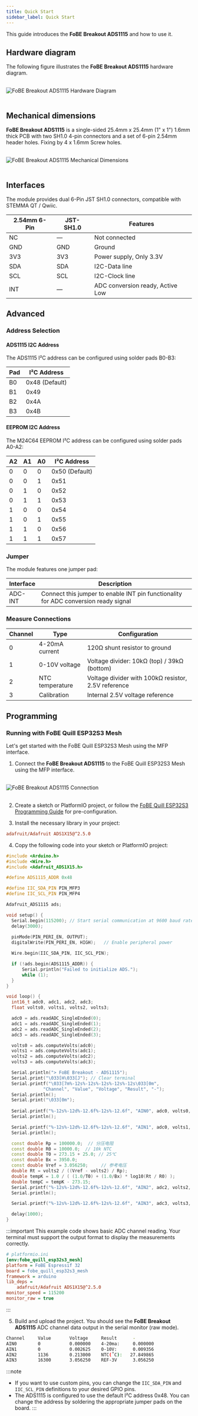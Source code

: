 ```yaml
---
title: Quick Start
sidebar_label: Quick Start
---
```


This guide introduces the **FoBE Breakout ADS1115** and how to use it.

## Hardware diagram

The following figure illustrates the **FoBE Breakout ADS1115** hardware diagram.

<br/>
<div style={{ textAlign: 'center' }}>
  <img src="/img/products/f2208-r1a.digram.png" alt="FoBE Breakout ADS1115 Hardware Diagram" style={{ width: '80%', height: 'auto' }} />
</div>
<br/>

## Mechanical dimensions

**FoBE Breakout ADS1115** is a single-sided 25.4mm x 25.4mm (1" x 1") 1.6mm thick PCB with two SH1.0 4-pin connectors and a set of 6-pin 2.54mm header holes. Fixing by 4 x 1.6mm Screw holes.

<br/>
<div style={{ textAlign: 'center' }}>
  <img src="/img/products/f2208-r1a.dimensions.png" alt="FoBE Breakout ADS1115 Mechanical Dimensions" style={{ width: '80%', height: 'auto' }} />
</div>
<br/>

## Interfaces

The module provides dual 6-Pin JST SH1.0 connectors, compatible with STEMMA QT / Qwiic.

|2.54mm 6-Pin |JST-SH1.0 |Features |
|-----------------------|--------|---------|
|NC |— |Not connected |
|GND |GND |Ground |
|3V3 |3V3 |Power supply, Only 3.3V |
|SDA |SDA |I2C-Data line |
|SCL |SCL |I2C-Clock line |
|INT |— |ADC conversion ready, Active Low |

## Advanced

### Address Selection

#### ADS1115 I2C Address
The ADS1115 I²C address can be configured using solder pads B0-B3:

|Pad |I²C Address |
|----|------------|
|B0 |0x48 (Default) |
|B1 |0x49 |
|B2 |0x4A |
|B3 |0x4B |

#### EEPROM I2C Address
The M24C64 EEPROM I²C address can be configured using solder pads A0-A2:

|A2 |A1 |A0 |I²C Address |
|---|---|---|------------|
|0 |0 |0 |0x50 (Default) |
|0 |0 |1 |0x51 |
|0 |1 |0 |0x52 |
|0 |1 |1 |0x53 |
|1 |0 |0 |0x54 |
|1 |0 |1 |0x55 |
|1 |1 |0 |0x56 |
|1 |1 |1 |0x57 |

### Jumper

The module features one jumper pad:

|Interface |Description |
|-------------------------------|---------|
|ADC-INT |Connect this jumper to enable INT pin functionality for ADC conversion ready signal |

### Measure Connections

|Channel |Type |Configuration |
|--------|-----|-------------|
|0 |4-20mA current |120Ω shunt resistor to ground |
|1 |0-10V voltage |Voltage divider: 10kΩ (top) / 39kΩ (bottom) |
|2 |NTC temperature |Voltage divider with 100kΩ resistor, 2.5V reference |
|3 |Calibration |Internal 2.5V voltage reference |

## Programming

### Running with FoBE Quill ESP32S3 Mesh

Let's get started with the FoBE Quill ESP32S3 Mesh using the MFP interface.

1. Connect the **FoBE Breakout ADS1115** to the FoBE Quill ESP32S3 Mesh using the MFP interface.
<br/>
<div style={{ textAlign: 'center' }}>
  <img src="/img/products/breakout-debugger-connection1.png" alt="FoBE Breakout ADS1115 Connection" style={{ width: '100%', height: 'auto' }} />
</div>
<br/>

2. Create a sketch or PlatformIO project, or follow the [FoBE Quill ESP32S3 Programming Guide](/product/f1102/programming) for pre-configuration.

3. Install the necessary library in your project:
```ini
adafruit/Adafruit ADS1X15@^2.5.0
```

4. Copy the following code into your sketch or PlatformIO project:


```C++
#include <Arduino.h>
#include <Wire.h>
#include <Adafruit_ADS1X15.h>

#define ADS1115_ADDR 0x48

#define IIC_SDA_PIN PIN_MFP3
#define IIC_SCL_PIN PIN_MFP4

Adafruit_ADS1115 ads;

void setup() {
  Serial.begin(115200); // Start serial communication at 9600 baud rate
  delay(3000);
  
  pinMode(PIN_PERI_EN, OUTPUT);
  digitalWrite(PIN_PERI_EN, HIGH);   // Enable peripheral power

  Wire.begin(IIC_SDA_PIN, IIC_SCL_PIN);  

  if (!ads.begin(ADS1115_ADDR)) {
      Serial.println("Failed to initialize ADS.");
      while (1);
  }
}

void loop() {
  int16_t adc0, adc1, adc2, adc3;
  float volts0, volts1, volts2, volts3;

  adc0 = ads.readADC_SingleEnded(0);
  adc1 = ads.readADC_SingleEnded(1);
  adc2 = ads.readADC_SingleEnded(2);
  adc3 = ads.readADC_SingleEnded(3);

  volts0 = ads.computeVolts(adc0);
  volts1 = ads.computeVolts(adc1);
  volts2 = ads.computeVolts(adc2);
  volts3 = ads.computeVolts(adc3);

  Serial.println("> FoBE Breakout - ADS1115");
  Serial.print("\033[H\033[J"); // Clear terminal
  Serial.printf("\033[7m%-12s%-12s%-12s%-12s%-12s\033[0m",
              "Channel", "Value", "Voltage", "Result", "-");
  Serial.println();
  Serial.print("\033[0m");
  
  Serial.printf("%-12s%-12d%-12.6f%-12s%-12.6f", "AIN0", adc0, volts0, "4-20ma:", volts0/120*1000);
  Serial.println();

  Serial.printf("%-12s%-12d%-12.6f%-12s%-12.6f", "AIN1", adc0, volts1, "0-10V:", volts1 * (100000.0f + 39000.0f) / 39000.0f);
  Serial.println();

  const double Rp = 100000.0;  // 分压电阻
  const double R0 = 10000.0;  // 10k NTC 
  const double T0 = 273.15 + 25.0; // 25℃
  const double Bx = 3950.0;
  const double Vref = 3.056250;     // 参考电压
  double Rt = volts2 / ((Vref - volts2) / Rp); 
  double tempK = 1.0 / ( (1.0/T0) + (1.0/Bx) * log10(Rt / R0) );
  double tempC = tempK - 273.15;
  Serial.printf("%-12s%-12d%-12.6f%-12s%-12.6f", "AIN2", adc2, volts2, "NTC(˚C):", tempC);
  Serial.println();

  Serial.printf("%-12s%-12d%-12.6f%-12s%-12.6f", "AIN3", adc3, volts3, "REF-3V", volts3);

  delay(1000);
}
```

:::important
This example code shows basic ADC channel reading. Your terminal must support the output format to display the measurements correctly.

```ini
# platformio.ini
[env:fobe_quill_esp32s3_mesh]
platform = FoBE Espressif 32
board = fobe_quill_esp32s3_mesh
framework = arduino
lib_deps =
	adafruit/Adafruit ADS1X15@^2.5.0
monitor_speed = 115200
monitor_raw = true
```
:::

5. Build and upload the project. You should see the **FoBE Breakout ADS1115** ADC channel data output in the serial monitor (raw mode).

```bash
Channel     Value       Voltage     Result      -           
AIN0        0           0.000000    4-20ma:     0.000000    
AIN1        0           0.002625    0-10V:      0.009356    
AIN2        1136        0.213000    NTC(˚C):   27.849865   
AIN3        16300       3.056250    REF-3V      3.056250      
```

:::note
- If you want to use custom pins, you can change the `IIC_SDA_PIN` and `IIC_SCL_PIN` definitions to your desired GPIO pins.
- The ADS1115 is configured to use the default I²C address 0x48. You can change the address by soldering the appropriate jumper pads on the board.
:::
